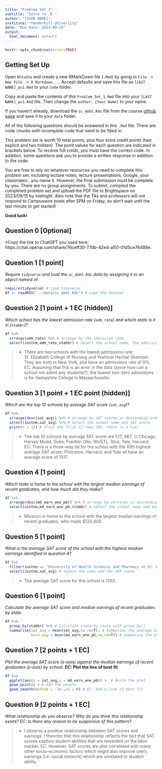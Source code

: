 ```yaml
---
title: "Problem Set 1"
subtitle: "Intro to `R`"
author: "[YOUR NAME]"
institute: "Vanderbilt University"
date: "Due Date: 2023-09-15"
output:
  html_document: default
---
```


```r
knitr::opts_chunk$set(error=TRUE)
```


## Getting Set Up

Open `RStudio` and create a new RMarkDown file (`.Rmd`) by going to `File -> New File -> R Markdown...`.
Accept defaults and save this file as `[LAST NAME]_ps1.Rmd` to your `code` folder.

Copy and paste the contents of this `Problem_Set_1.Rmd` file into your `[LAST NAME]_ps1.Rmd` file. Then change the `author: [Your Name]` to your name.

If you haven't already, download the `sc_debt.Rds` file from the course [github page](https://github.com/jbisbee1/DS1000_S2023/blob/main/Lectures/2_Intro_to_R/data/sc_debt.Rds) and save it to your `data` folder.

All of the following questions should be answered in this `.Rmd` file. There are code chunks with incomplete code that need to be filled in. 

This problem set is worth 10 total points, plus four extra credit points (two explicit and two hidden). The point values for each question are indicated in brackets below. To receive full credit, you must have the correct code. In addition, some questions ask you to provide a written response in addition to the code.

You are free to rely on whatever resources you need to complete this problem set, including lecture notes, lecture presentations, Google, your classmates...you name it. However, the final submission must be complete by you. There are no group assignments. To submit, compiled the completed problem set and upload the PDF file to Brightspace on 2023/09/15 by midnight. Also note that the TAs and professors will not respond to Campuswire posts after 5PM on Friday, so don't wait until the last minute to get started!

**Good luck!**

## Question 0 [Optional]

*Copy the link to ChatGPT you used here: https://chat.openai.com/share/76ceff30-77db-42ed-a151-01d5ce76488e.



## Question 1 [1 point]
*Require `tidyverse` and load the `sc_debt.Rds` data by assigning it to an object named `df`.*
```r
require(tidyverse) # Load tidyverse
df <- readRDS("../data/sc_debt.Rds") # Load the dataset
```


## Question 2 [1 point + 1 EC (hidden)]
*Which school has the lowest admission rate (`adm_rate`) and which state is it in (`stabbr`)?*
```r
df %>% 
  arrange(adm_rate) %>% # Arrange by the admission rate
  select(instnm,adm_rate,stabbr) # Select the school name, the admission rate, and the state
```

> - There are two schools with the lowest admissions rate: St. Elizabeth College of Nursing and Yeshivat Hechal Shemuel. They are both in New York, and have an admissions rate of 0%. EC: Assuming that this is an error in the data (since how can a school not admit any students?), the lowest non-zero admissions is for Hampshire College in Massachusetts.

## Question 3 [1 point + 1 EC point (hidden)]
*Which are the top 10 schools by average SAT score (`sat_avg`)?*
```r
df %>%
  arrange(desc(sat_avg)) %>% # arrange by SAT scores in descending order
  select(instnm,sat_avg) %>% # Select the school name and SAT score
  print(n = 12) # Print the first 12 rows (EC: there is a tie)
```

> - The top 10 schools by average SAT score are CIT, MIT, U Chicago, Harvey Mudd, Duke, Franklin Olin, WUSTL, Rice, Yale, Harvard. EC: There is a three-way tie for the school with the 10th highest average SAT score: Princeton, Harvard, and Yale all have an average score of 1517.

## Question 4 [1 point]
*Which state is home to the school with the largest median earnings of recent graduates, and how much did they make?*
```r
df %>%
  arrange(desc(md_earn_wne_p6)) %>% # arrange by earnings in descending order
  select(instnm,md_earn_wne_p6,stabbr) # select the school name and earnings
```

> - Missouri is home to the school with the largest median earnings of recent graduates, who made $120,400.

## Question 5 [1 point]
*What is the average SAT score of the school with the highest median earnings identified in question 4?*
```r
df %>%
  filter(instnm == 'University of Health Sciences and Pharmacy in St. Louis') %>% # Select the school identified above
  select(instnm,sat_avg) # select the name and the SAT score
```

> - The average SAT score for this school is 1262.

## Question 6 [1 point]
*Calculate the average SAT score and median earnings of recent graduates by state.*
```r
df %>%
  group_by(stabbr) %>% # Calculate state-by-state with group_by()
  summarise(sat_avg = mean(sat_avg,na.rm=T), # Summarise the average SAT
            earn_avg = mean(md_earn_wne_p6,na.rm=T)) # Summarise the average earnings
```

## Question 7 [2 points + 1 EC]
*Plot the average SAT score (x-axis) against the median earnings of recent graduates (y-axis) by school.* **EC: Plot the line of best fit**
```r
df %>%
  ggplot(aes(x = sat_avg,y = md_earn_wne_p6)) +  # Build the plot
  geom_point() + # Add the points
  geom_smooth(method = 'lm',se = F) # EC: Add a line of best fit
```

## Question 9 [2 points + 1 EC]
*What relationship do you observe? Why do you think this relationship exists? EC: Is there any reason to be suspicious of this pattern?*

> - I observe a positive relationship between SAT scores and earnings. I theorize that this relationship reflects the fact that SAT scores capture student abilities that are rewarded on the labor market. EC: However, SAT scores are also correlated with many other socio-economic factors which might also improve one's earnings (i.e. social network) which are unrelated to student ability.

